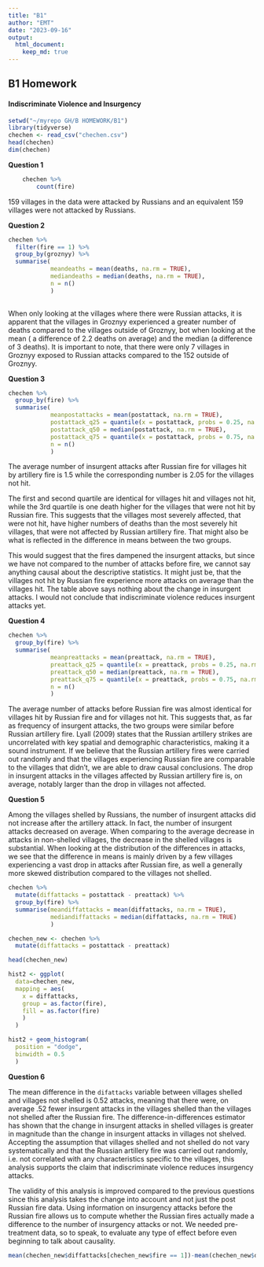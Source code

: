 ```yaml
---
title: "B1"
author: "EMT"
date: "2023-09-16"
output: 
  html_document: 
    keep_md: true
---
```


## B1 Homework

#### Indiscriminate Violence and Insurgency

```r
setwd("~/myrepo GH/B HOMEWORK/B1")
library(tidyverse)
chechen <- read_csv("chechen.csv")
head(chechen)
dim(chechen)
```

**Question 1**

```r
    chechen %>%
        count(fire)
```

159 villages in the data were attacked by Russians and an equivalent 159 villages were not attacked by Russians.

**Question 2**

```r
chechen %>%
  filter(fire == 1) %>%
  group_by(groznyy) %>%
  summarise(
            meandeaths = mean(deaths, na.rm = TRUE),
            mediandeaths = median(deaths, na.rm = TRUE),
            n = n()
            )
 
```

When only looking at the villages where there were Russian attacks, it is apparent that the villages in Groznyy experienced a greater number of deaths compared to the villages outside of Groznyy, bot when looking at the mean ( a difference of 2.2 deaths on average) and the median (a difference of 3 deaths). It is important to note, that there were only 7 villages in Groznyy exposed to Russian attacks compared to the 152 outside of Groznyy.

**Question 3**

```r
chechen %>%
  group_by(fire) %>%
  summarise(
            meanpostattacks = mean(postattack, na.rm = TRUE),
            postattack_q25 = quantile(x = postattack, probs = 0.25, na.rm = T),
            postattack_q50 = median(postattack, na.rm = TRUE),
            postattack_q75 = quantile(x = postattack, probs = 0.75, na.rm = T),
            n = n()
            )
```

The average number of insurgent attacks after Russian fire for villages hit by artillery fire is 1.5 while the corresponding number is 2.05 for the villages not hit.

The first and second quartile are identical for villages hit and villages not hit, while the 3rd quartile is one death higher for the villages that were not hit by Russian fire. This suggests that the villages most severely affected, that were not hit, have higher numbers of deaths than the most severely hit villages, that were not affected by Russian artillery fire. That might also be what is reflected in the difference in means between the two groups.

This would suggest that the fires dampened the insurgent attacks, but since we have not compared to the number of attacks before fire, we cannot say anything causal about the descriptive statistics. It might just be, that the villages not hit by Russian fire experience more attacks on average than the villages hit. The table above says nothing about the change in insurgent attacks. I would not conclude that indiscriminate violence reduces insurgent attacks yet.

**Question 4**

```r
chechen %>%
  group_by(fire) %>%
  summarise(
            meanpreattacks = mean(preattack, na.rm = TRUE),
            preattack_q25 = quantile(x = preattack, probs = 0.25, na.rm = T),
            preattack_q50 = median(preattack, na.rm = TRUE),
            preattack_q75 = quantile(x = preattack, probs = 0.75, na.rm = T),
            n = n()
            )
```

The average number of attacks before Russian fire was almost identical for villages hit by Russian fire and for villages not hit. This suggests that, as far as frequency of insurgent attacks, the two groups were similar before Russian artillery fire. Lyall (2009) states that the Russian artillery strikes are uncorrelated with key spatial and demographic characteristics, making it a sound instrument. If we believe that the Russian artillery fires were carried out randomly and that the villages experiencing Russian fire are comparable to the villages that didn't, we are able to draw causal conclusions. The drop in insurgent attacks in the villages affected by Russian artillery fire is, on average, notably larger than the drop in villages not affected.

**Question 5**

Among the villages shelled by Russians, the number of insurgent attacks did not increase after the artillery attack. In fact, the number of insurgent attacks decreased on average. When comparing to the average decrease in attacks in non-shelled villages, the decrease in the shelled villages is substantial. When looking at the distribution of the differences in attacks, we see that the difference in means is mainly driven by a few villages experiencing a vast drop in attacks after Russian fire, as well a generally more skewed distribution compared to the villages not shelled.

```r
chechen %>%
  mutate(diffattacks = postattack - preattack) %>%
  group_by(fire) %>%
  summarise(meandiffattacks = mean(diffattacks, na.rm = TRUE),
            mediandiffattacks = median(diffattacks, na.rm = TRUE)
            )

```

```r
chechen_new <- chechen %>%
  mutate(diffattacks = postattack - preattack) 

head(chechen_new)

hist2 <- ggplot(
  data=chechen_new, 
  mapping = aes(
    x = diffattacks,
    group = as.factor(fire),
    fill = as.factor(fire)
    ) 
  )

hist2 + geom_histogram(
  position = "dodge",
  binwidth = 0.5
  )
```

**Question 6**

The mean difference in the `difattacks` variable between villages shelled and villages not shelled is 0.52 attacks, meaning that there were, on average .52 fewer insurgent attacks in the villages shelled than the villages not shelled after the Russian fire. The difference-in-differences estimator has shown that the change in insurgent attacks in shelled villages is greater in magnitude than the change in insurgent attacks in villages not shelved. Accepting the assumption that villages shelled and not shelled do not vary systematically and that the Russian artillery fire was carried out randomly, i.e. not correlated with any characteristics specific to the villages, this analysis supports the claim that indiscriminate violence reduces insurgency attacks.

The validity of this analysis is improved compared to the previous questions since this analysis takes the change into account and not just the post Russian fire data. Using information on insurgency attacks before the Russian fire allows us to compute whether the Russian fires actually made a difference to the number of insurgency attacks or not. We needed pre-treatment data, so to speak, to evaluate any type of effect before even beginning to talk about causality.

```r
mean(chechen_new$diffattacks[chechen_new$fire == 1])-mean(chechen_new$diffattacks[chechen_new$fire == 0])
```


